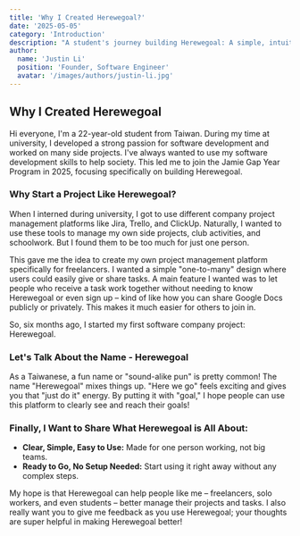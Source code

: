 ```yaml
---
title: 'Why I Created Herewegoal?'
date: '2025-05-05'
category: 'Introduction'
description: "A student's journey building Herewegoal: A simple, intuitive project management tool designed for freelancers and individuals, featuring easy task management and collaboration."
author:
  name: 'Justin Li'
  position: 'Founder, Software Engineer'
  avatar: '/images/authors/justin-li.jpg'
---
```


## Why I Created Herewegoal

Hi everyone, I'm a 22-year-old student from Taiwan. During my time at university, I developed a strong passion for software development and worked on many side projects. I've always wanted to use my software development skills to help society. This led me to join the Jamie Gap Year Program in 2025, focusing specifically on building Herewegoal.

### Why Start a Project Like Herewegoal?

When I interned during university, I got to use different company project management platforms like Jira, Trello, and ClickUp. Naturally, I wanted to use these tools to manage my own side projects, club activities, and schoolwork. But I found them to be too much for just one person.

This gave me the idea to create my own project management platform specifically for freelancers. I wanted a simple "one-to-many" design where users could easily give or share tasks. A main feature I wanted was to let people who receive a task work together without needing to know Herewegoal or even sign up – kind of like how you can share Google Docs publicly or privately. This makes it much easier for others to join in.

So, six months ago, I started my first software company project: Herewegoal.

### Let's Talk About the Name - Herewegoal

As a Taiwanese, a fun name or "sound-alike pun" is pretty common! The name "Herewegoal" mixes things up. "Here we go" feels exciting and gives you that "just do it" energy. By putting it with "goal," I hope people can use this platform to clearly see and reach their goals!

### Finally, I Want to Share What Herewegoal is All About:

- **Clear, Simple, Easy to Use:** Made for one person working, not big teams.
- **Ready to Go, No Setup Needed:** Start using it right away without any complex steps.

My hope is that Herewegoal can help people like me – freelancers, solo workers, and even students – better manage their projects and tasks. I also really want you to give me feedback as you use Herewegoal; your thoughts are super helpful in making Herewegoal better!
